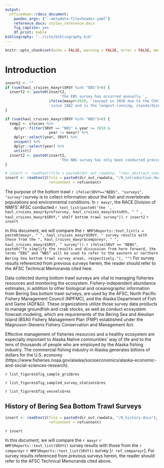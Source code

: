 ```yaml
---
output:
  officedown::rdocx_document: 
    pandoc_args: ["--metadata-file=header.yaml"]
    reference_docx: styles_reference.docx
    fig_caption: yes
    df_print: kable
bibliography: "../cite/bibliography.bib"
---
```


```r
knitr::opts_chunk$set(echo = FALSE, warning = FALSE, error = FALSE, message = FALSE)
```

# Introduction

```r
insert2 <- ""
if (sum(haul_cruises_maxyr$SRVY %in% "EBS")>0) {
  insert2 <- paste0(insert2, 
                         'The EBS survey has occurred annually ', 
                    ifelse(maxyr>2020, '(except in 2020 due to the COVID-19 pandemic) ', ''),
                    'since 1982 and is the longest-running, standardized timeseries of fish and invertebrate data in the region [@RN976]. ')
}

if (sum(haul_cruises_maxyr$SRVY %in% "NBS")>0) {
  temp2 <- cruises %>% 
    dplyr::filter(SRVY == "NBS" & year >= 2010 & 
                    year != maxyr) %>% 
    dplyr::select(year, SRVY) %>% 
    unique() %>% 
    dplyr::select(year) %>% 
    unlist()
  insert2 <- paste0(insert2,
                         'The NBS survey has only been conducted previously in ',NMFSReports::text_list(temp2),' [@RN909]. ')
}

# insert <- readtext(file = paste0(dir_out_rawdata, "/doc_abstract_conclusion.docx"))
insert <- readtext2(file = paste0(dir_out_rawdata, "/0_introduction.docx"), 
                    refcontent = refcontent)
```

 
The purpose of the bottom trawl `r ifelse(SRVY=="NEBS", "surveys", "survey")`survey is to collect information about the fish and invertebrate populations and environmental conditions. In `r maxyr`, the RACE Division of NMFS' AFSC conducted `r text_list(paste0('the ', haul_cruises_maxyr$yrofsurvey, haul_cruises_maxyr$stndth, " " , haul_cruises_maxyr$SRVY," shelf bottom trawl survey"))`. `r insert2` `r insert`

In this document, we will compare the 
`r NMFSReports::text_list(x = paste0(maxyr, " ", haul_cruises_maxyr$SRVY, " survey results with those from the ", haul_cruises_maxyr$compareyr, " ", haul_cruises_maxyr$SRVY, " survey"))`. 
`r ifelse(SRVY == "NEBS", paste0("To simplify the results and discussion from here forward, the terms “EBS” and “NBS” will be used to refer to the eastern or northern Bering Sea bottom trawl survey areas, respectively."), "")` For survey results referenced from previous surveys herein, the reader should refer to the AFSC Technical Memoranda cited here.

Data collected during bottom trawl surveys are vital to managing fisheries resources and monitoring the ecosystem. Fishery-independent abundance estimates, in addition to other biological and oceanographic information from Bering Sea bottom trawl surveys, are used by the AFSC, North Pacific Fishery Management Council (NPFMC), and the Alaska Department of Fish and Game (ADF&G). These organizations utilize those survey data products to manage groundfish and crab stocks, as well as conduct ecosystem forecast modeling, which are requirements of the Bering Sea and Aleutian Island (BSAI) Fishery Management Plan (FMP) established under the Magnuson-Stevens Fishery Conservation and Management Act. 

Effective management of fisheries resources and a healthy ecosystem are especially important to Alaska Native communities' way of life and to the tens of thousands of people who are employed by the Alaska fishing industry. The commercial fishing industry in Alaska generates billions of dollars for the U.S. economy (https://www.fisheries.noaa.gov/alaska/socioeconomics/alaska-economic-and-social-sciences-research).

`r list_figures$fig_sample_grid$res `

`r list_figures$fig_sampled_survey_stations$res `

`r list_figures$fig_vessels$res `

## History of Bering Sea Bottom Trawl Surveys


```r
insert <- readtext2(file = paste0(dir_out_rawdata, "/0_history.docx"), 
                    refcontent = refcontent)
```

`r insert`

In this document, we will compare the `r maxyr` `r NMFSReports::text_list(SRVY1)` survey results with those from the `r compareyr` `r NMFSReports::text_list(SRVY1)` survey [`r ref_compareyr`]. For survey results referenced from previous surveys herein, the reader should refer to the AFSC Technical Memoranda cited above.
